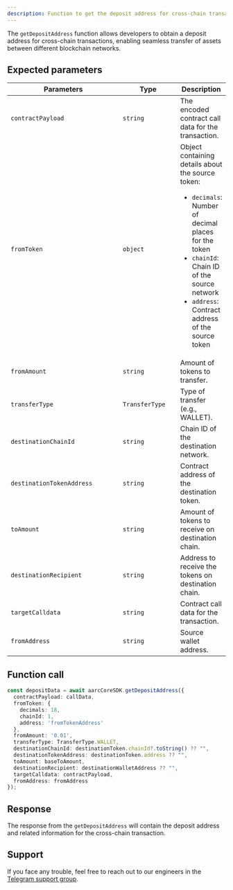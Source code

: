 ```yaml
---
description: Function to get the deposit address for cross-chain transactions.
---
```


The `getDepositAddress` function allows developers to obtain a deposit address for cross-chain transactions, enabling seamless transfer of assets between different blockchain networks.

## Expected parameters

<table>
  <thead>
    <tr>
      <th width="295">Parameters</th>
      <th width="134">Type</th>
      <th>Description</th>
    </tr>
  </thead>
  <tbody>
    <tr>
      <td><code>contractPayload</code></td>
      <td><code>string</code></td>
      <td>The encoded contract call data for the transaction.</td>
    </tr>
    <tr>
      <td><code>fromToken</code></td>
      <td><code>object</code></td>
      <td>
        Object containing details about the source token:
        <ul>
          <li><code>decimals</code>: Number of decimal places for the token</li>
          <li><code>chainId</code>: Chain ID of the source network</li>
          <li><code>address</code>: Contract address of the source token</li>
        </ul>
      </td>
    </tr>
    <tr>
      <td><code>fromAmount</code></td>
      <td><code>string</code></td>
      <td>Amount of tokens to transfer.</td>
    </tr>
    <tr>
      <td><code>transferType</code></td>
      <td><code>TransferType</code></td>
      <td>Type of transfer (e.g., WALLET).</td>
    </tr>
    <tr>
      <td><code>destinationChainId</code></td>
      <td><code>string</code></td>
      <td>Chain ID of the destination network.</td>
    </tr>
    <tr>
      <td><code>destinationTokenAddress</code></td>
      <td><code>string</code></td>
      <td>Contract address of the destination token.</td>
    </tr>
    <tr>
      <td><code>toAmount</code></td>
      <td><code>string</code></td>
      <td>Amount of tokens to receive on destination chain.</td>
    </tr>
    <tr>
      <td><code>destinationRecipient</code></td>
      <td><code>string</code></td>
      <td>Address to receive the tokens on destination chain.</td>
    </tr>
    <tr>
      <td><code>targetCalldata</code></td>
      <td><code>string</code></td>
      <td>Contract call data for the transaction.</td>
    </tr>
    <tr>
      <td><code>fromAddress</code></td>
      <td><code>string</code></td>
      <td>Source wallet address.</td>
    </tr>
  </tbody>
</table>

## Function call

```typescript
const depositData = await aarcCoreSDK.getDepositAddress({
  contractPayload: callData,
  fromToken: { 
    decimals: 18, 
    chainId: 1, 
    address: 'fromTokenAddress' 
  },
  fromAmount: '0.01',
  transferType: TransferType.WALLET,
  destinationChainId: destinationToken.chainId?.toString() ?? "",
  destinationTokenAddress: destinationToken.address ?? "",
  toAmount: baseToAmount,
  destinationRecipient: destinationWalletAddress ?? "",
  targetCalldata: contractPayload,
  fromAddress: fromAddress
});
```

## Response

The response from the `getDepositAddress` will contain the deposit address and related information for the cross-chain transaction.

## Support

If you face any trouble, feel free to reach out to our engineers in the [Telegram support group](https://t.me/aarcxyz).
